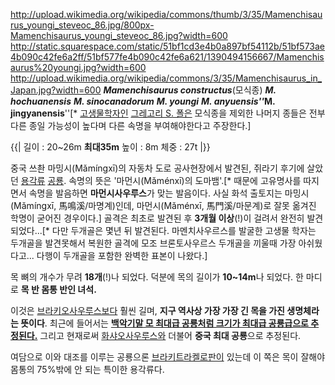 http://upload.wikimedia.org/wikipedia/commons/thumb/3/35/Mamenchisaurus_youngi_steveoc_86.jpg/800px-Mamenchisaurus_youngi_steveoc_86.jpg?width=600
http://static.squarespace.com/static/51bf1cd3e4b0a897bf54112b/51bf573ae4b090c42fe6a2ff/51bf577fe4b090c42fe6a621/1390494156667/Mamenchisaurus%20youngi.jpg?width=600
http://upload.wikimedia.org/wikipedia/commons/3/35/Mamenchisaurus_in_Japan.jpg?width=600
'''''Mamenchisaurus constructus'''''(모식종)
'''''M. hochuanensis'''''
'''''M. sinocanadorum'''''
'''''M. youngi'''''
'''''M. anyuensis'''''
'''''M. jingyanensis'''''[* [[고생물학자]]인 [[그레고리 S. 폴]]은 모식종을 제외한 나머지 종들은 전부 다른 종일 가능성이 높다며 다른 속명을 부여해야한다고 주장한다.]

{{|
길이 : 20~26m '''최대35m'''
높이 : 8m
체중 : 27t
|}}

중국 쓰촨 마밍시(Mǎmíngxī)의 자동차 도로 공사현장에서 발견된, 쥐라기 후기에 살았던 [[용각류]] [[공룡]]. 속명의 뜻은 '마먼시(Mǎménxī)의 도마뱀'.[* 때문에 고유명사를 따지면서 속명을 발음하면 '''마먼시사우루스'''가 맞는 발음이다. 사실 화석 출토지는 마밍시(Mǎmíngxī, 馬鳴溪/마명계)인데, 마먼시(Mǎménxī, 馬門溪/마문계)로 잘못 옮겨진 학명이 굳어진 경우이다.] 골격은 최초로 발견된 후 '''3개월 이상'''(!)이 걸려서 완전히 발견되었다...[* 다만 두개골은 몇년 뒤 발견된다. 마멘치사우르스를 발굴한 고생물 학자는 두개골을 발견못해서 복원한 골격에 모조 브론토사우르스 두개골을 끼울때 가장 아쉬웠다고... 다행이 두개골을 포함한 완벽한 표본이 나왔다.] 

목 뼈의 개수가 무려 '''18개'''(!)나 되었다. 덕분에 목의 길이가 '''10~14m'''나 되었다. 한 마디로 '''목 반 몸통 반인 녀석.'''

이것은 [[브라키오사우루스]]보다 훨씬 길며, '''지구 역사상 가장 가장 긴 목을 가진 생명체라는 뜻이다'''. 최근에 들어서는 '''[[알라모사우루스|백악기말 모 최대급 공룡처럼 크기가 최대급 공룡급으로 추정된다.]]''' 그리고 현재로써 [[화샤오사우루스]]와 더불어 '''중국 최대 공룡'''으로 추정된다.

여담으로 이와 대조를 이루는 공룡으론 [[브라키트라켈로판]]이 있는데 이 쪽은 목이 잘해야 몸통의 75%밖에 안 되는 특이한 용각류다.
